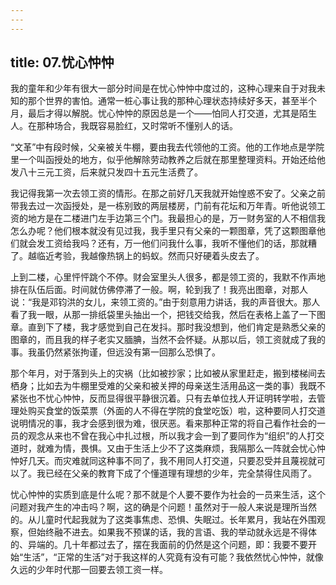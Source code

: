 ```yaml
---
---
---
```

title: 07.忧心忡忡
---




我的童年和少年有很大一部分时间是在忧心忡忡中度过的，这种心理来自于对我未知的那个世界的害怕。通常一桩心事让我的那种心理状态持续好多天，甚至半个月，最后才得以解脱。忧心忡忡的原因总是一个——怕同人打交道，尤其是陌生人。在那种场合，我既容易脸红，又时常听不懂别人的话。

“文革”中有段时候，父亲被关牛棚，要由我去代领他的工资。他的工作地点是学院里一个叫函授处的地方，似乎他解除劳动教养之后就在那里整理资料。开始还给他发八十三元工资，后来就只发四十五元生活费了。

我记得我第一次去领工资的情形。在那之前好几天我就开始惶惑不安了。父亲之前带我去过一次函授处，是一栋别致的两层楼房，门前有花坛和万年青。听他说领工资的地方是在二楼进门左手边第三个门。我最担心的是，万一财务室的人不相信我怎么办呢？他们根本就没有见过我，我手里只有父亲的一颗图章，凭了这颗图章他们就会发工资给我吗？还有，万一他们问我什么事，我听不懂他们的话，那就糟了。越临近考验，我越像热锅上的蚂蚁。然而只好硬着头皮去了。

上到二楼，心里怦怦跳个不停。财会室里头人很多，都是领工资的，我默不作声地排在队伍后面。时间就仿佛停滞了一般。啊，轮到我了！我亮出图章，对那人说：“我是邓钧洪的女儿，来领工资的。”由于刻意用力讲话，我的声音很大。那人看了我一眼，从那一排纸袋里头抽出一个，把钱交给我，然后在表格上盖了一下图章。直到下了楼，我才感觉到自己在发抖。那时我没想到，他们肯定是熟悉父亲的图章的，而且我的样子老实又腼腆，当然不会怀疑。从那以后，领工资就成了我的事。我虽仍然紧张拘谨，但远没有第一回那么恐惧了。

那个年月，对于落到头上的灾祸（比如被抄家；比如被从家里赶走，搬到楼梯间去栖身；比如去为牛棚里受难的父亲和被关押的母亲送生活用品这一类的事）我既不紧张也不忧心忡忡，反而显得很平静很沉着。只有去单位找人开证明转学啦，去管理处购买食堂的饭菜票（外面的人不得在学院的食堂吃饭）啦，这种要同人打交道说明情况的事，我才会感到很为难，很厌恶。看来那种正常的将自己看作社会的一员的观念从来也不曾在我心中扎过根，所以我才会一到了要同作为“组织”的人打交道时，就难为情，畏惧。又由于生活上少不了这类麻烦，我隔那么一阵就会忧心忡忡好几天。而灾难就同这种事不同了，我不用同人打交道，只要忍受并且蔑视就可以了。我已经在父亲的教育下成了个懂道理有理想的少年，完全禁得住风雨了。

忧心忡忡的实质到底是什么呢？那不就是个人要不要作为社会的一员来生活，这个问题对我产生的冲击吗？啊，这的确是个问题！虽然对于一般人来说是理所当然的。从儿童时代起我就为了这类事焦虑、恐惧、失眠过。长年累月，我站在外围观察，但始终融不进去。如果我不预谋的话，我的言语、我的举动就永远是不得体的、异端的。几十年都过去了，摆在我面前的仍然是这个问题，即：我要不要开始“生活”，“正常的生活”对于我这样的人究竟有没有可能？我依然忧心忡忡，就像久远的少年时代那一回要去领工资一样。
